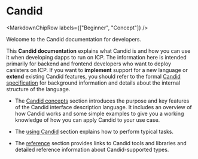
# Candid

<MarkdownChipRow labels={["Beginner", "Concept"]} />

Welcome to the Candid documentation for developers.

This **Candid documentation** explains what Candid is and how you can use it when developing dapps to run on ICP. The information here is intended primarily for backend and frontend developers who want to deploy canisters on ICP. If you want to **implement** support for a new language or **extend** existing Candid features, you should refer to the formal [Candid specification](https://github.com/dfinity/candid/blob/master/spec/Candid.md) for background information and details about the internal structure of the language.

-   The [Candid concepts](candid-concepts.mdx) section introduces the purpose and key features of the Candid interface description language. It includes an overview of how Candid works and some simple examples to give you a working knowledge of how you can apply Candid to your use case.

-   The [using Candid](candid-howto.mdx) section explains how to perform typical tasks.

-   The [reference](/docs/current/references/candid-ref) section provides links to Candid tools and libraries and detailed reference information about Candid-supported types.
